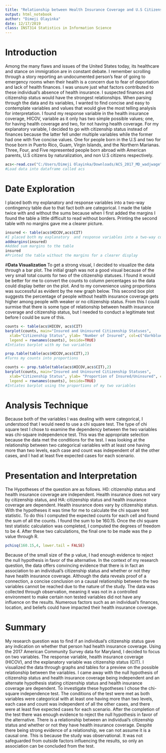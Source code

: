 ---
title: "Relationship between Health Insurance Coverage and U.S Citizenship"
output: html_notebook
author: "Dimeji Olayinka"
date: 12/17/2019
class: INST314 Statistics in Information Science
---



# **Introduction**
Among the many flaws and issues of the United States today, its healthcare and stance on immigration are in constant debate. I remember scrolling through a story reporting an undocumented person’s fear of going to emergency rooms when their health is a concern due to fear of deportation and lack of health finances. I was unsure just what factors contributed to these individual’s absence of health insurance. I suspected finances and citizenship status would have the strongest relationships. When parsing through the data and its variables, I wanted to find concise and easy to contemplate variables and values that would give the most telling analysis for interpretation. I found my response variable in the health insurance coverage, HICOV, variable as it only has two simple possible values; one, for having health coverage and two, for not having health coverage.  For my explanatory variable, I decided to go with citizenship status instead of finances because the latter fell under multiple variables while the former had one with five concise values. One for people born in the U.S and two for those born in Puerto Rico, Guam, Virgin Islands, and the Northern Marianas. Three, Four, and Five represented people born abroad with American parents, U.S citizens by naturalization, and non U.S citizens respectively. 


```{r}
acs<-read.csv("C:/Users/Dimeji Olayinka/Downloads/ACS_2017_MD_wadjwage",header=TRUE,sep=',')
#Load data into dataframe called acs
```
# **Date Exploration**
I placed both my explanatory and response variables into a two-way contingency table due to that fact both are categorical. I made the table twice with and without the sums because when I first added the margins I found the table a little difficult to read without borders. Printing the second table with no margins gave me a clearer picture. 

```{r}
insured <- table(acs$HICOV,acs$CIT)
#I placed both my explanatory  and response variables into a two-way contingency table 
addmargins(insured)
#Added sum margins to the table
insured
#Printed the table without the margins for a clearer display
```
#**Data Visualization**
To get a strong visual, I decided to visualize the data through a bar plot. The initial graph was not a good visual because of the very small total counts for two of the citizenship statuses. I found it would be better for me to convert the counts to column percentages so the data could display better on the plot. And to my convenience using proportions was successful as evident by the new graph below.
This second box plot suggests the percentage of people without health insurance coverage gets higher among people with weaker or no citizenship status. From this I could surmise that there is some type of relationship between health insurance coverage and citizenship status, but I needed to conduct a legitimate test before I could be sure of this. 

```{r}
counts <- table(acs$HICOV, acs$CIT)
barplot(counts, main="Insured and Uninsured Citizenship Statuses",
  xlab="Citizenship Status", ylab= "Number of Insured", col=c("darkblue","red"),
  legend = rownames(counts), beside=TRUE)
#Intiates barplot with my two variables

prop.table(table(acs$HICOV,acs$CIT),2)
#Turns my counts into proportions

counts <- prop.table(table(acs$HICOV,acs$CIT),2)
barplot(counts, main="Insured and Uninsured Citizenship Statuses",
  xlab="Citizenship Status", ylab= "Proportion of Insured/Uninsured", col=c("darkblue","red"),
  legend = rownames(counts), beside=TRUE)
#Intiates barplot using the proportions of my two variables
```



# **Analysis Technique**
Because both of the variables I was dealing with were categorical, I understood that I would need to use a chi square test. The type of chi square test I chose to examine the dependency between the two variables was chi-square independence test. This was the appropriate selection because the data met the conditions for the test. I was looking at the relationship between two categorical variables with at least one having more than two levels, each case and count was independent of all the other cases, and I had at least five expected cases for each scenario.


# **Presentation and Interpretation**
The Hypotheses of the question are as follows. H0: citizenship status and health insurance coverage are independent. Health insurance does not vary by citizenship status, and HA: citizenship status and health insurance coverage are dependent. Health insurance does vary by citizenship status. With the hypotheses it was time for me to calculate the chi square test statistic. To do this I computed the expected counts for each cell and found the sum of all the counts. I found the sum to be 160.15. Once the chi square test statistic calculation was completed, I computed the degrees of freedom to be 4. After these two calculations, the final one to be made was the p value through R.

```{r}
pchisq(160.15,4, lower.tail = FALSE)
```
Because of the small size of the p value, I had enough evidence to reject the null hypothesis in favor of the alternative. In the context of my research question, the data offers convincing evidence that there is in fact an association to an individual's citizenship status and whether or not they have health insurance coverage. Although the data reveals proof of a connection, a concise conclusion on a causal relationship between the two variables cannot be reached due to the nature of the study. The data was collected through observation, meaning it was not in a controlled environment to make certain non tested variables did not have any influence on the results. Numerous factors such as an individual's finances, location, and beliefs could have impacted their health insurance coverage.

# **Summary**
 My research question was to find if an individual's citizenship status gave any indication on whether that person had health insurance coverage. Using the 2017 American Community Survey data for Maryland, I decided to focus on two variables. The response variable,  health insurance coverage (HICOV), and the explanatory variable was citizenship status (CIT).  I visualized the data through graphs and tables for a preview on the possible relationship between the variables. I came away with  the null hypothesis of citizenship status and health insurance coverage being independent and an alternate hypothesis stating citizenship status and health insurance coverage are dependent. To investigate these hypotheses I chose the chi-square independence test. The conditions of the test were met as both variables were categorical with at least one having more than two levels, each case and count was independent of all the other cases, and there were at least five expected cases for each scenario. After the completion of the test there was enough evidence to reject the null hypothesis in favor of the alternative. There is a relationship between an individual's citizenship status and whether or not they have health insurance coverage. Despite there being strong evidence of a relationship, we can not assume it is a causal one. This is because the study was observational. It was not safeguarded from outside factors influencing the results, so only an association can be concluded from the test. 



